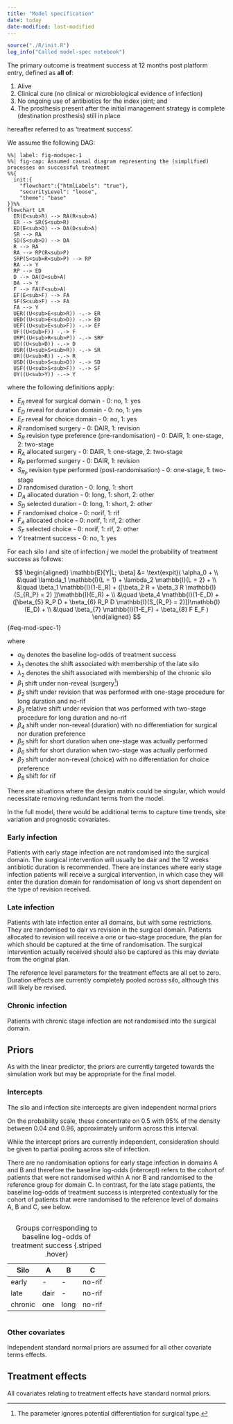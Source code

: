 ```yaml
---
title: "Model specification"
date: today
date-modified: last-modified
---
```


```r
source("./R/init.R")
log_info("Called model-spec notebook")
```

The primary outcome is treatment success at 12 months post platform entry, defined as **all of**: 

1. Alive
2. Clinical cure (no clinical or microbiological evidence of infection)
3. No ongoing use of antibiotics for the index joint; and
4. The prosthesis present after the initial management strategy is complete (destination prosthesis) still in place

hereafter referred to as 'treatment success'.

We assume the following DAG:

```mermaid
%%| label: fig-modspec-1
%%| fig-cap: Assumed causal diagram representing the (simplified) processes on successful treatment
%%{
  init:{
    "flowchart":{"htmlLabels": "true"},
    "securityLevel": "loose",
    "theme": "base"
}}%%
flowchart LR
  ER(E<sub>R) --> RA(R<sub>A) 
  ER --> SR(S<sub>R)
  ED(E<sub>D) --> DA(D<sub>A) 
  SR --> RA 
  SD(S<sub>D) --> DA 
  R --> RA
  RA --> RP(R<sub>P) 
  SRP(S<sub>R<sub>P) --> RP
  RA --> Y
  RP --> ED
  D --> DA(D<sub>A)
  DA --> Y
  F --> FA(F<sub>A)
  EF(E<sub>F) --> FA
  SF(S<sub>F) --> FA 
  FA --> Y
  UER((U<sub>E<sub>R)) -.-> ER
  UED((U<sub>E<sub>D)) -.-> ED
  UEF((U<sub>E<sub>F)) -.-> EF
  UF((U<sub>F)) -.-> F
  URP((U<sub>R<sub>P)) -.-> SRP
  UD((U<sub>D)) -.-> D
  USR((U<sub>S<sub>R)) -.-> SR
  UR((U<sub>R)) -.-> R
  USD((U<sub>S<sub>D)) -.-> SD
  USF((U<sub>S<sub>F)) -.-> SF
  UY((U<sub>Y)) -.-> Y
```

where the following definitions apply:

-   $E_R$ reveal for surgical domain - 0: no, 1: yes
-   $E_D$ reveal for duration domain - 0: no, 1: yes
-   $E_F$ reveal for choice domain - 0: no, 1: yes
-   $R$ randomised surgery - 0: DAIR, 1: revision
-   $S_R$ revision type preference (pre-randomisation) - 0: DAIR, 1: one-stage, 2: two-stage
-   $R_A$ allocated surgery - 0: DAIR, 1: one-stage, 2: two-stage
-   $R_P$ performed surgery - 0: DAIR, 1: revision
-   $S_{R_P}$ revision type performed (post-randomisation) - 0: one-stage, 1: two-stage
-   $D$ randomised duration - 0: long, 1: short
-   $D_A$ allocated duration - 0: long, 1: short, 2: other
-   $S_D$ selected duration - 0: long, 1: short, 2: other
-   $F$ randomised choice - 0: norif, 1: rif
-   $F_A$ allocated choice - 0: norif, 1: rif, 2: other
-   $S_F$ selected choice - 0: norif, 1: rif, 2: other
-   $Y$ treatment success - 0: no, 1: yes

For each silo $l$ and site of infection $j$ we model the probability of treatment success as follows:

$$
\begin{aligned}
\mathbb{E}[Y|L; \beta] &=  \text{expit}( \alpha_0 + \\ 
  &\quad \lambda_1 \mathbb{I}(L = 1) + \lambda_2 \mathbb{I}(L = 2) + \\
  &\quad \beta_1 \mathbb{I}(1-E_R) + ([\beta_2 R + \beta_3 R \mathbb{I}(S_{R_P} = 2) ])\mathbb{I}(E_R) + \\
  &\quad \beta_4 \mathbb{I}(1-E_D) + ([\beta_{5} R_P D + \beta_{6} R_P D \mathbb{I}(S_{R_P} = 2)])\mathbb{I}(E_D) + \\
  &\quad \beta_{7} \mathbb{I}(1-E_F) + \beta_{8} F E_F )
\end{aligned}
$$ {#eq-mod-spec-1}

where 

+ $\alpha_0$ denotes the baseline log-odds of treatment success 
+ $\lambda_1$ denotes the shift associated with membership of the late silo
+ $\lambda_2$ denotes the shift associated with membership of the chronic silo
+ $\beta_{1}$ shift under non-reveal (surgery^[The parameter ignores potential differentiation for surgical type.])
+ $\beta_{2}$ shift under revision that was performed with one-stage procedure for long duration and no-rif
+ $\beta_{3}$ relative shift under revision that was performed with two-stage procedure for long duration and no-rif
+ $\beta_{4}$ shift under non-reveal (duration) with no differentiation for surgical nor duration preference
+ $\beta_{5}$ shift for short duration when one-stage was actually performed
+ $\beta_{6}$ shift for short duration when two-stage was actually performed
+ $\beta_{7}$ shift under non-reveal (choice) with no differentiation for choice preference
+ $\beta_{8}$ shift for rif

There are situations where the design matrix could be singular, which would necessitate removing redundant terms from the model.

In the full model, there would be additional terms to capture time trends, site variation and prognostic covariates.


### Early infection

Patients with early stage infection are not randomised into the surgical domain.
The surgical intervention will usually be dair and the 12 weeks antibiotic duration is recommended.
There are instances where early stage infection patients will receive a surgical intervention, in which case they will enter the duration domain for randomisation of long vs short dependent on the type of revision received.

### Late infection

Patients with late infection enter all domains, but with some restrictions.
They are randomised to dair vs revision in the surgical domain. 
Patients allocated to revision will receive a one or two-stage procedure, the plan for which should be captured at the time of randomisation.
The surgical intervention actually received should also be captured as this may deviate from the original plan.

The reference level parameters for the treatment effects are all set to zero.
Duration effects are currently completely pooled across silo, although this will likely be revised.

### Chronic infection

Patients with chronic stage infection are not randomised into the surgical domain.

## Priors

As with the linear predictor, the priors are currently targeted towards the simulation work but may be appropriate for the final model.

### Intercepts

The silo and infection site intercepts are given independent normal priors

\begin{aligned}
\alpha_0 \sim \mathcal{N}(0, 1.5^2)
\end{aligned}

On the probability scale, these concentrate on 0.5 with 95% of the density between 0.04 and 0.96, approximately uniform across this interval.

While the intercept priors are currently independent, consideration should be given to partial pooling across site of infection.

There are no randomisation options for early stage infection in domains A and B and therefore the baseline log-odds (intercept) refers to the cohort of patients that were not randomised within A nor B and randomised to the reference group for domain C.
In contrast, for the late stage patients, the baseline log-odds of treatment success is interpreted contextually for the cohort of patients that were randomised to the reference level of domains A, B and C, see below.

::: {.column width="50%"}

| Silo |  A | B | C | 
|------|-----|---|---|
| early |  - | - | no-rif | 
| late  | dair | - | no-rif |
| chronic | one | long | no-rif |

: Groups corresponding to baseline log-odds of treatment success {.striped .hover}
:::

### Other covariates

Independent standard normal priors are assumed for all other covariate terms effects.


## Treatment effects

All covariates relating to treatment effects have standard normal priors.